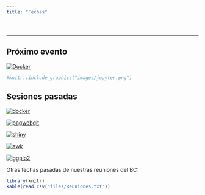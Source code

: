 ```yaml
---
title: "Fechas"
---
```


# {.tabset .tabset-fade .tabset-pills}
***

## Próximo evento

[![Docker](images/jupyter.png)](https://us04web.zoom.us/j/623620342?pwd=V2VLTE5ZQkgwVUQwakx5Z0pHbmNPQT09)

```r
#knitr::include_graphics("images/jupyter.png")
```



## Sesiones pasadas 

[![docker](images/docker.png)](slides/Docker.pdf)

[![pagwebgit](images/pagwebgit.png)](slides/Paginas_web_Github.pdf)

[![shiny](images/shiny.png)](https://github.com/mjeziorski/bioinformatics_club)

[![awk](images/awk.png)](slides/awk.pdf)

[![ggplo2](images/ggplot.png)](slides/ggplot2Introduction.html)

Otras fechas pasadas de nuestras reuniones del BC: 

```r
library(knitr)
kable(read.csv("files/Reuniones.txt"))

```

